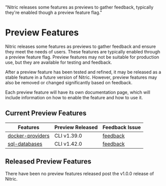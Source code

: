   "Nitric releases some features as previews to gather feedback, typically they're enabled though a preview feature flag."

# Preview Features

Nitric releases some features as previews to gather feedback and ensure they meet the needs of users. These features are typically enabled through a preview feature flag. Preview features may not be suitable for production use, but they are available for testing and feedback.

After a preview feature has been tested and refined, it may be released as a stable feature in a future version of Nitric. However, preview features may also be removed or changed significantly based on feedback.

Each preview feature will have its own documentation page, which will include information on how to enable the feature and how to use it.

## Current Preview Features

| Features                                                | Preview Released | Feedback Issue                                              |
| ------------------------------------------------------- | ---------------- | ----------------------------------------------------------- |
| [docker-providers](/reference/providers/install/docker) | CLI v1.39.0      | [feedback](https://github.com/nitrictech/nitric/issues/605) |
| [sql-databases](/sql)                                   | CLI v1.42.0      | [feedback](https://github.com/nitrictech/cli/issues/732)    |

## Released Preview Features

<Note>
  There have been no preview features released post the v1.0.0 release of
  Nitric.
</Note>

